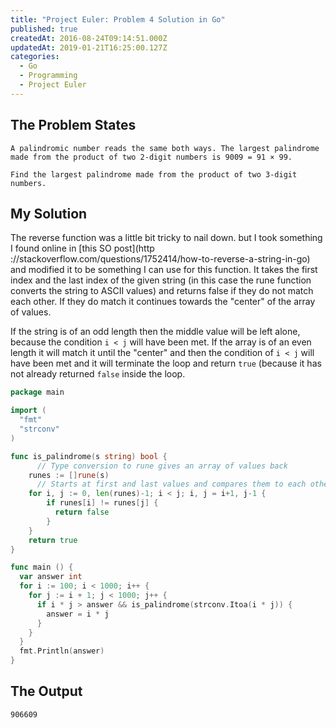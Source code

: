 ```yaml
---
title: "Project Euler: Problem 4 Solution in Go"
published: true
createdAt: 2016-08-24T09:14:51.000Z
updatedAt: 2019-01-21T16:25:00.127Z
categories:
  - Go
  - Programming
  - Project Euler
---
```


## The Problem States

```
A palindromic number reads the same both ways. The largest palindrome made from the product of two 2-digit numbers is 9009 = 91 × 99.

Find the largest palindrome made from the product of two 3-digit numbers.
```

## My Solution

The reverse function was a little bit tricky to nail down. but I took something I found online in [this SO post](http
://stackoverflow.com/questions/1752414/how-to-reverse-a-string-in-go) and modified it to be something I can use for
this function. It takes the first index and the last index of the given string (in this case the rune function
converts the string to ASCII values) and returns false if they do not match each other. If they do match it continues
towards the "center" of the array of values.

If the string is of an odd length then the middle value will be left alone, because the condition `i < j` will have
been met. If the array is of an even length it will match it until the "center" and then the condition of `i < j`
will have been met and it will terminate the loop and return `true` (because it has not already returned `false`
inside the loop.

```go
package main

import (
  "fmt"
  "strconv"
)

func is_palindrome(s string) bool {
      // Type conversion to rune gives an array of values back
    runes := []rune(s)
      // Starts at first and last values and compares them to each other, working towards the middle
    for i, j := 0, len(runes)-1; i < j; i, j = i+1, j-1 {
        if runes[i] != runes[j] {
          return false
        }
    }
    return true
}

func main () {
  var answer int
  for i := 100; i < 1000; i++ {
    for j := i + 1; j < 1000; j++ {
      if i * j > answer && is_palindrome(strconv.Itoa(i * j)) {
        answer = i * j
      }
    }
  }
  fmt.Println(answer)
}
```

## The Output

```bash
906609
```
